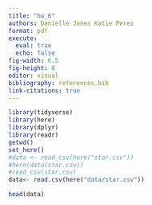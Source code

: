 ```yaml
---
title: "hw_6"
authors: Danielle Jones Katie Perez
format: pdf
execute:
  eval: true
  echo: false
fig-width: 6.5
fig-height: 8
editor: visual
bibliography: references.bib
link-citations: true
---
```


```r
library(tidyverse)
library(here)
library(dplyr)
library(readr)
getwd()
set_here()
#data <- read_csv(here("star.csv"))
#here(data(star.csv))
#read_csv(star.csv)
data<- read.csv(here("data/star.csv"))

head(data)
```
